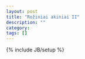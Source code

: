 ```yaml
---
layout: post
title: "Rožiniai akiniai II"
description: ""
category: 
tags: []
---
```

{% include JB/setup %}
